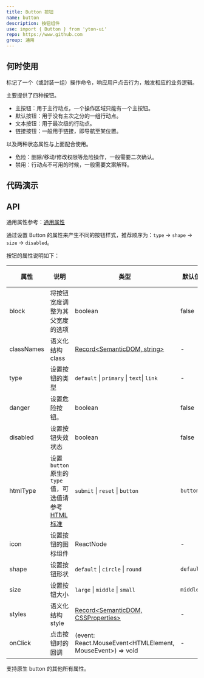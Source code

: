 ```yaml
---
title: Button 按钮
name: button
description: 按钮组件
use: import { Button } from 'yton-ui'
repo: https://www.github.com
group: 通用
---
```


## 何时使用

标记了一个（或封装一组）操作命令，响应用户点击行为，触发相应的业务逻辑。

主要提供了四种按钮。

- 主按钮：用于主行动点，一个操作区域只能有一个主按钮。
- 默认按钮：用于没有主次之分的一组行动点。
- 文本按钮：用于最次级的行动点。
- 链接按钮：一般用于链接，即导航至某位置。

以及两种状态属性与上面配合使用。

- 危险：删除/移动/修改权限等危险操作，一般需要二次确认。
- 禁用：行动点不可用的时候，一般需要文案解释。


## 代码演示


<List columns={2} >
  <CodeShow src="../button/demo/base.tsx" title="按钮类型" desc="通过设置 `type` 属性来指定按钮的类型，不同的类型表示不同的含义。" />
  <CodeShow src="../button/demo/size.tsx" title="按钮大小" desc="通过设置 `size` 属性来指定按钮的的大小。" />
  <CodeShow src="../button/demo/danger.tsx" title="危险选项" desc="通过添加 `danger` 属性来表示按钮为危险操作，不同的类型按钮的danger效果表现不一样。" />
  <CodeShow src="../button/demo/disabled.tsx" title="按钮禁用" desc="通过设置 `disabled` 属性来让按钮为禁用状态。" />
  <CodeShow src="../button/demo/block.tsx" title="块级按钮" desc="通过添加 `block` 属性来让按钮成为块级元素" />
  <CodeShow src="../button/demo/shape.tsx" title="按钮形状" desc="通过设置 `sahpe` 属性来指定按钮的形状，通常搭配图标使用。" />
</List>

## API

通用属性参考：[通用属性](/docs/react/common-props)

通过设置 Button 的属性来产生不同的按钮样式，推荐顺序为：`type` -> `shape` -> `size` -> `disabled`。

按钮的属性说明如下：

| 属性 | 说明 | 类型 | 默认值 | 版本 |
| --- | --- | --- | --- | --- |
| block | 将按钮宽度调整为其父宽度的选项 | boolean | false | - |
| classNames | 语义化结构 class | [Record\<SemanticDOM, string>](#semantic-dom) | - | - |
| type | 设置按钮的类型 | `default` \| `primary` \| `text`\| `link` | - | - |
| danger | 设置危险按钮。 | boolean | false | - |
| disabled | 设置按钮失效状态 | boolean | false | - |
| htmlType | 设置 `button` 原生的 `type` 值，可选值请参考 [HTML 标准](https://developer.mozilla.org/zh-CN/docs/Web/HTML/Element/button#type) | `submit` \| `reset` \| `button` | `button` | - |
| icon | 设置按钮的图标组件 | ReactNode | - | - |
| shape | 设置按钮形状 | `default` \| `circle` \| `round` | `default` | - |
| size | 设置按钮大小 | `large` \| `middle` \| `small` | `middle` | - |
| styles | 语义化结构 style | [Record\<SemanticDOM, CSSProperties>](#semantic-dom) | - | - |
| onClick | 点击按钮时的回调 | (event: React.MouseEvent\<HTMLElement, MouseEvent>) => void | - | - |

支持原生 button 的其他所有属性。



